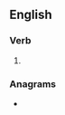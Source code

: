 ==English==

===Verb===
{{head|en|present participle}}

# {{present participle of|grue|lang=en|nocat=1}}

===Anagrams===
* {{anagrams|en|urging}}